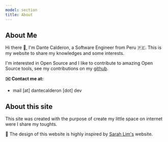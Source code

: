 ```yaml
---
model: section
title: About
---
```



## About Me

<Separator />

<div class="para">

Hi there 👋, I'm Dante Calderon, a Software Engineer from Peru 🇵🇪. This is my website to share my knowledges and some interests.

I'm interested in Open Source and I like to contribute to amazing Open Source tools, see my contributions on my [github](https://github.com/dantehemerson).

**✉️ Contact me at:**

- mail [at] dantecalderon [dot] dev

</div>

<LatestPosts />

## About this site

<Separator />

<div class="para">

This site was created with the purpose of create my little space on internet were I share my toughts.

</div>

💅 The design of this website is highly inspired by [Sarah Lim's](https://slim.computer) website.

<br />
